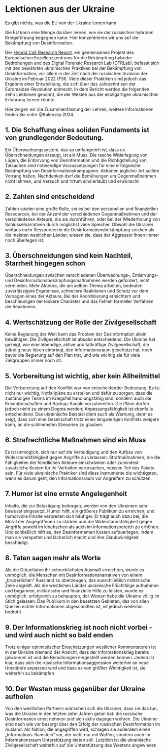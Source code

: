 # Lektionen aus der Ukraine {.unnumbered #sec-intro-ualessons}

::: {.callout-caution title="Mythos"}
Es gibt nichts, was die EU von der Ukraine lernen kann
:::

::: {.callout-tip title="Wahrheit"}
Die EU kann eine Menge darüber lernen, wie sie der russischen hybriden Kriegsführung begegnen kann. Hier konzentrieren wir uns auf die Bekämpfung von Desinformation.
:::

Der [Hybrid CoE Research Report](https://dfrlab.org/2024/01/24/how-ukraine-fights-russian-disinformation-beehive-vs-mammoth), ein gemeinsames Projekt des Europäischen Exzellenzzentrums für die Bekämpfung hybrider Bedrohungen und des Digital Forensic Research Lab (DFRLab), befasst sich mit den bewährten ukrainischen Praktiken bei der Bekämpfung von Desinformation, vor allem in der Zeit nach der russischen Invasion der Ukraine im Februar 2022 (FSI). Viele dieser Praktiken sind jedoch das Ergebnis einer Entwicklung, die sich über das Jahrzehnt seit der Euromaidan-Revolution erstreckt. In dem Bericht werden die folgenden zehn Lektionen genannt, die der Westen aus der einzigartigen ukrainischen Erfahrung lernen könnte.

Hier zeigen wir die Zusammenfassung der Lehren, weitere Informationen finden Sie unter @Kalensky:2024.


## 1. Die Schaffung eines soliden Fundaments ist von grundlegender Bedeutung.

Ein Überwachungssystem, das so umfangreich ist, dass es Überschneidungen erzeugt, ist ein Muss. Die rasche Widerlegung von Lügen, die Entlarvung von Desinformation und die Richtigstellung von Tatsachen sind notwendige Voraussetzungen für eine erfolgreiche Bekämpfung von Desinformationskampagnen. Aktionen jeglicher Art sollten Vorrang haben, Nachdenken darf die Bemühungen um Gegenmaßnahmen nicht lähmen, und Versuch und Irrtum sind erlaubt und erwünscht.

## 2. Zahlen sind entscheidend

Zahlen spielen eine große Rolle, sei es bei den personellen und finanziellen Ressourcen, bei der Anzahl der verschiedenen Gegenmaßnahmen und der verschiedenen Akteure, die sie durchführen, oder bei der Wiederholung von Schlüsselnarrativen durch möglichst viele Sprecher. Obwohl die Ukrainer weitaus mehr Ressourcen in die Desinformationsbekämpfung stecken als die meisten westlichen Länder, wissen sie, dass der Aggressor ihnen immer noch überlegen ist.


## 3. Überschneidungen sind kein Nachteil, Starrheit hingegen schon

Überschneidungen zwischen verschiedenen Überwachungs-, Entlarvungs- und Desinformationsbekämpfungsmaßnahmen werden gefördert, nicht vermieden. Mehr Akteure, die am selben Thema arbeiten, bedeuten zuverlässigere Ergebnisse, schnellere Reaktionen und Schutz vor dem Versagen eines der Akteure. Bei der Koordinierung erleichtern und beschleunigen der lockere Charakter und das Fehlen formeller Verfahren die Reaktionen.

## 4. Wertschätzung der Rolle der Zivilgesellschaft

Keine Regierung der Welt kann das Problem der Desinformation allein bewältigen. Die Zivilgesellschaft ist absolut entscheidend. Die Ukraine hat gezeigt, wie eine lebendige, aktive und tatkräftige Zivilgesellschaft, die ständig neue Ideen einbringt, den Informationsraum geschützt hat, noch bevor die Regierung auf den Plan trat, und wie wichtig sie für viele Zielgruppen immer noch ist.

## 5. Vorbereitung ist wichtig, aber kein Allheilmittel

Die Vorbereitung auf den Konflikt war von entscheidender Bedeutung. Es ist nicht nur wichtig, Notfallpläne zu erstellen und dafür zu sorgen, dass die zuständigen Teams im Kriegsfall handlungsfähig sind, sondern auch die Krisenbotschaften und Backup-Kanäle vorzubereiten. Die Pläne dürfen jedoch nicht zu einem Dogma werden; Anpassungsfähigkeit ist ebenfalls entscheidend. Das ukrainische Beispiel dient auch als Warnung, denn es zeigt, dass sich eine Gesellschaft trotz eines langwierigen Konflikts weigern kann, an die schlimmsten Szenarien zu glauben.

## 6. Strafrechtliche Maßnahmen sind ein Muss

Es ist unmöglich, sich nur auf die Verteidigung und den Aufbau von Widerstandsfähigkeit gegen Angriffe zu verlassen. Strafmaßnahmen, die die Fähigkeiten der feindlichen Akteure einschränken oder zumindest zusätzliche Kosten für ihr Verhalten verursachen, müssen Teil des Pakets sein. Für viele ukrainische Praktiker sind diese Instrumente die wichtigsten, wenn es darum geht, den Informationsraum vor Angreifern zu schützen.

## 7. Humor ist eine ernste Angelegenheit

Inhalte, die zur Belustigung beitragen, werden von den Ukrainern sehr bewusst eingesetzt. Humor hilft, ein größeres Publikum zu erreichen, und humorvolle Inhalte verbreiten sich häufiger. Er trägt auch dazu bei, die Moral der Angegriffenen zu stärken und die Widerstandsfähigkeit gegen Angriffe sowohl im kinetischen als auch im Informationsbereich zu erhöhen. Und schließlich hilft es, den Desinformanten Kosten aufzuerlegen, indem man sie verspottet und lächerlich macht und ihre Glaubwürdigkeit beschädigt.

## 8. Taten sagen mehr als Worte

Als die Gräueltaten ihr schrecklichstes Ausmaß erreichten, wurde es unmöglich, die Menschen mit Desinformationsnarrativen von einem „brüderlichen“ Russland zu überzeugen, das ausschließlich militärische Ziele angreift. Als die westlichen Länder ukrainische Flüchtlinge aufnahmen und begannen, militärische und finanzielle Hilfe zu leisten, wurde es unmöglich, erfolgreich zu behaupten, der Westen habe die Ukraine völlig im Stich gelassen. Das Publikum in den besetzten Gebieten, das von allen Quellen echter Informationen abgeschnitten ist, ist jedoch weiterhin bedroht.

## 9. Der Informationskrieg ist noch nicht vorbei - und wird auch nicht so bald enden

Trotz einiger optimistischer Einschätzungen westlicher Kommentatoren ist in der Ukraine niemand der Ansicht, dass der Informationskrieg bereits gewonnen ist und die Bemühungen eingestellt werden können. Jedem ist klar, dass sich die russische Informationsaggression weiterhin an neue Umstände anpassen wird und dass es von größter Wichtigkeit ist, sie weiterhin zu bekämpfen.

## 10. Der Westen muss gegenüber der Ukraine aufholen

Von den westlichen Partnern wünschen sich die Ukrainer, dass sie das tun, was die Ukraine in den letzten zehn Jahren getan hat: die russische Desinformation ernst nehmen und sich aktiv dagegen wehren. Die Ukrainer sind nach wie vor besorgt über den Erfolg der russischen Desinformation im Ausland. Als Nation, die angegriffen wird, schlagen sie außerdem einen „Informations-Ramstein“ vor, der nicht nur mit Waffen, sondern auch im Informationsraum Unterstützung bieten soll. Letztlich ist die ukrainische Zivilgesellschaft weiterhin auf die Unterstützung des Westens angewiesen.

